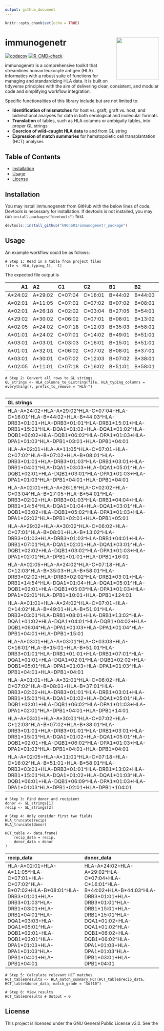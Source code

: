 ```yaml
---
output: github_document
---
```


<!-- README.md is generated from README.Rmd. Please edit that file -->

```r
knitr::opts_chunk$set(echo = TRUE)
```

# immunogenetr <img src='man/figures/immunogenetr_sticker.png' align="right" height="139" />

<!-- badges: start -->
[![codecov](https://codecov.io/gh/k96nb01/immunogenetr_package/graph/badge.svg?token=16D4U43VET)](https://codecov.io/gh/k96nb01/immunogenetr_package)
[![R-CMD-check](https://github.com/k96nb01/immunogenetr_package/actions/workflows/R-CMD-check.yaml/badge.svg)](https://github.com/k96nb01/immunogenetr_package/actions/workflows/R-CMD-check.yaml)
<!-- badges: end -->

immunogenetr is a comprehensive toolkit that streamlines human leukocyte antigen (HLA) informatics with a robust suite of functions for managing and standardizing HLA data. It is built on tidyverse principles with the aim of delivering clear, consistent, and modular code and simplifying workflow integration. 

Specific functionalities of this library include but are not limited to:

- **Identification of mismatches** for host vs. graft, graft vs. host, and bidirectional analyses for data in both serological and molecular formats
- **Translation** of tables, such as HLA columns or ambiguity tables, into proper GL strings
- **Coercion of wild-caught HLA data** to and from GL string
- **Expression of match summaries** for hematopoietic cell transplantation (HCT) analyses

## Table of Contents

- [Installation](#installation)
- [Usage](##usage)
- [License](#license)

## Installation

You may install immunogenetr from GitHub with the below lines of code. Devtools is necessary for installation. If devtools is not installed, you may run ```install.packages("devtools") ``` first.

```r
devtools::install_github("k96nb01/immunogenetr_package")
```

## Usage

An example workflow could be as follows: 

```{include=TRUE, class.source="custom-code"}
# Step 1: Read in a table from project files
file <- HLA_typing_1[, -1]
```

The expected file output is

|A1      |A2      |C1      |C2      |B1      |B2      |DRB345_1   |DRB345_2   |DRB1_1     |DRB1_2     |DQA1_1     |DQA1_2     |DQB1_1     |DQB1_2     |DPA1_1     |DPA1_2     |DPB1_1     |DPB1_2      |
|-------:|:-------|:-------|:-------|:-------|:-------|:-------|:----------|:----------|:----------|:----------|:----------|:----------|:----------|:----------|:----------|:----------|:----------|:-----------|
|A*24:02 |A*29:02 |C*07:04 |C*16:01 |B*44:02 |B*44:03 |DRB5*01:01 |DRB5*01:01 |DRB1*15:01 |DRB1*15:01 |DQA1*01:02 |DQA1*01:02 |DQB1*06:02 |DQB1*06:02 |DPA1*01:03 |DPA1*01:03 |DPB1*03:01 |DPB1*04:01 |
|A*02:01 |A*11:05 |C*07:01 |C*07:02 |B*07:02 |B*08:01 |DRB3*01:01 |DRB4*01:03 |DRB1*03:01 |DRB1*04:01 |DQA1*03:03 |DQA1*05:01 |DQB1*02:01 |DQB1*03:01 |DPA1*01:03 |DPA1*01:03 |DPB1*04:01 |DPB1*04:01  |
|A*02:01 |A*26:18 |C*02:02 |C*03:04 |B*27:05 |B*54:01 |DRB3*02:02 |DRB4*01:03 |DRB1*04:04 |DRB1*14:54 |DQA1*01:04 |DQA1*03:01 |DQB1*03:02 |DQB1*05:02 |DPA1*01:03 |DPA1*02:02 |DPB1*02:01 |DPB1*05:01  |
|A*29:02 |A*30:02 |C*06:02 |C*07:01 |B*08:01 |B*13:02 |DRB4*01:03 |DRB4*01:03 |DRB1*04:01 |DRB1*07:01 |DQA1*02:01 |DQA1*03:01 |DQB1*02:02 |DQB1*03:02 |DPA1*01:03 |DPA1*02:01 |DPB1*01:01 |DPB1*16:01  |
|A*02:05 |A*24:02 |C*07:18 |C*12:03 |B*35:03 |B*58:01 |DRB3*02:02 |DRB3*02:02 |DRB1*03:01 |DRB1*14:54 |DQA1*01:04 |DQA1*05:01 |DQB1*02:01 |DQB1*05:03 |DPA1*01:03 |DPA1*02:01 |DPB1*10:01 |DPB1*124:01 |
|A*01:01 |A*24:02 |C*07:01 |C*14:02 |B*49:01 |B*51:01 |DRB3*03:01 |DRBX*NNNN  |DRB1*08:01 |DRB1*13:02 |DQA1*01:02 |DQA1*04:01 |DQB1*04:02 |DQB1*06:04 |DPA1*01:03 |DPA1*01:04 |DPB1*04:01 |DPB1*15:01  |
|A*03:01 |A*03:01 |C*03:03 |C*16:01 |B*15:01 |B*51:01 |DRB4*01:01 |DRBX*NNNN  |DRB1*01:01 |DRB1*07:01 |DQA1*01:01 |DQA1*02:01 |DQB1*02:02 |DQB1*05:01 |DPA1*01:03 |DPA1*01:03 |DPB1*04:01 |DPB1*04:01  |
|A*01:01 |A*32:01 |C*06:02 |C*07:02 |B*08:01 |B*37:01 |DRB3*02:02 |DRB5*01:01 |DRB1*03:01 |DRB1*15:01 |DQA1*01:02 |DQA1*05:01 |DQB1*02:01 |DQB1*06:02 |DPA1*01:03 |DPA1*02:01 |DPB1*04:01 |DPB1*14:01  |
|A*03:01 |A*30:01 |C*07:02 |C*12:03 |B*07:02 |B*38:01 |DRB3*01:01 |DRB5*01:01 |DRB1*03:01 |DRB1*15:01 |DQA1*01:02 |DQA1*05:01 |DQB1*02:01 |DQB1*06:02 |DPA1*01:03 |DPA1*01:03 |DPB1*04:01 |DPB1*04:01  |
|A*02:05 |A*11:01 |C*07:18 |C*16:02 |B*51:01 |B*58:01 |DRB3*03:01 |DRB5*01:01 |DRB1*13:02 |DRB1*15:01 |DQA1*01:02 |DQA1*01:03 |DQB1*06:01 |DQB1*06:09 |DPA1*01:03 |DPA1*01:03 |DPB1*02:01 |DPB1*104:01 |


```{include=TRUE}
# Step 2: Convert all rows to GL strings
GL_strings <- HLA_columns_to_GLstring(file, HLA_typing_columns = everything(), prefix_to_remove = "HLA-")
```

<div style="overflow-x: auto; white-space: nowrap;">
| GL strings |
|:------------------------------------------------------------------------------------------------------------------------------------------------------------------------------------------------------------------------------------------------------------|
| HLA-A\*24:02+HLA-A\*29:02\^HLA-C\*07:04+HLA-C\*16:01\^HLA-B\*44:02+HLA-B\*44:03\^HLA-DRB3\*01:01+HLA-DRB3\*01:01\^HLA-DRB1\*15:01+HLA-DRB1\*15:01\^HLA-DQA1\*01:02+HLA-DQA1\*01:02\^HLA-DQB1\*06:02+HLA-DQB1\*06:02\^HLA-DPA1\*01:03+HLA-DPA1\*01:03\^HLA-DPB1\*03:01+HLA-DPB1\*04:01  |
| HLA-A\*02:01+HLA-A\*11:05\^HLA-C\*07:01+HLA-C\*07:02\^HLA-B\*07:02+HLA-B\*08:01\^HLA-DRB3\*01:01+HLA-DRB3\*01:03\^HLA-DRB1\*03:01+HLA-DRB1\*04:01\^HLA-DQA1\*03:03+HLA-DQA1\*05:01\^HLA-DQB1\*02:01+HLA-DQB1\*03:01\^HLA-DPA1\*01:03+HLA-DPA1\*01:03\^HLA-DPB1\*04:01+HLA-DPB1\*04:01  |
| HLA-A\*02:01+HLA-A\*26:18\^HLA-C\*02:02+HLA-C\*03:04\^HLA-B\*27:05+HLA-B\*54:01\^HLA-DRB3\*02:02+HLA-DRB3\*01:03\^HLA-DRB1\*04:04+HLA-DRB1\*14:54\^HLA-DQA1\*01:04+HLA-DQA1\*03:01\^HLA-DQB1\*03:02+HLA-DQB1\*05:02\^HLA-DPA1\*01:03+HLA-DPA1\*02:02\^HLA-DPB1\*02:01+HLA-DPB1\*05:01  |
| HLA-A\*29:02+HLA-A\*30:02\^HLA-C\*06:02+HLA-C\*07:01\^HLA-B\*08:01+HLA-B\*13:02\^HLA-DRB3\*01:03+HLA-DRB3\*01:03\^HLA-DRB1\*04:01+HLA-DRB1\*07:01\^HLA-DQA1\*02:01+HLA-DQA1\*03:01\^HLA-DQB1\*02:02+HLA-DQB1\*03:02\^HLA-DPA1\*01:03+HLA-DPA1\*02:01\^HLA-DPB1\*01:01+HLA-DPB1\*16:01  |
| HLA-A\*02:05+HLA-A\*24:02\^HLA-C\*07:18+HLA-C\*12:03\^HLA-B\*35:03+HLA-B\*58:01\^HLA-DRB3\*02:02+HLA-DRB3\*02:02\^HLA-DRB1\*03:01+HLA-DRB1\*14:54\^HLA-DQA1\*01:04+HLA-DQA1\*05:01\^HLA-DQB1\*02:01+HLA-DQB1\*05:03\^HLA-DPA1\*01:03+HLA-DPA1\*02:01\^HLA-DPB1\*10:01+HLA-DPB1\*124:01 |
| HLA-A\*01:01+HLA-A\*24:02\^HLA-C\*07:01+HLA-C\*14:02\^HLA-B\*49:01+HLA-B\*51:01\^HLA-DRB3\*03:01\^HLA-DRB1\*08:01+HLA-DRB1\*13:02\^HLA-DQA1\*01:02+HLA-DQA1\*04:01\^HLA-DQB1\*04:02+HLA-DQB1\*06:04\^HLA-DPA1\*01:03+HLA-DPA1\*01:04\^HLA-DPB1\*04:01+HLA-DPB1\*15:01                 |
| HLA-A\*03:01+HLA-A\*03:01\^HLA-C\*03:03+HLA-C\*16:01\^HLA-B\*15:01+HLA-B\*51:01\^HLA-DRB3\*01:01\^HLA-DRB1\*01:01+HLA-DRB1\*07:01\^HLA-DQA1\*01:01+HLA-DQA1\*02:01\^HLA-DQB1\*02:02+HLA-DQB1\*05:01\^HLA-DPA1\*01:03+HLA-DPA1\*01:03\^HLA-DPB1\*04:01+HLA-DPB1\*04:01                 |
| HLA-A\*01:01+HLA-A\*32:01\^HLA-C\*06:02+HLA-C\*07:02\^HLA-B\*08:01+HLA-B\*37:01\^HLA-DRB3\*02:02+HLA-DRB3\*01:01\^HLA-DRB1\*03:01+HLA-DRB1\*15:01\^HLA-DQA1\*01:02+HLA-DQA1\*05:01\^HLA-DQB1\*02:01+HLA-DQB1\*06:02\^HLA-DPA1\*01:03+HLA-DPA1\*02:01\^HLA-DPB1\*04:01+HLA-DPB1\*14:01  |
| HLA-A\*03:01+HLA-A\*30:01\^HLA-C\*07:02+HLA-C\*12:03\^HLA-B\*07:02+HLA-B\*38:01\^HLA-DRB3\*01:01+HLA-DRB3\*01:01\^HLA-DRB1\*03:01+HLA-DRB1\*15:01\^HLA-DQA1\*01:02+HLA-DQA1\*05:01\^HLA-DQB1\*02:01+HLA-DQB1\*06:02\^HLA-DPA1\*01:03+HLA-DPA1\*01:03\^HLA-DPB1\*04:01+HLA-DPB1\*04:01  |
| HLA-A\*02:05+HLA-A\*11:01\^HLA-C\*07:18+HLA-C\*16:02\^HLA-B\*51:01+HLA-B\*58:01\^HLA-DRB3\*03:01+HLA-DRB3\*01:01\^HLA-DRB1\*13:02+HLA-DRB1\*15:01\^HLA-DQA1\*01:02+HLA-DQA1\*01:03\^HLA-DQB1\*06:01+HLA-DQB1\*06:09\^HLA-DPA1\*01:03+HLA-DPA1\*01:03\^HLA-DPB1\*02:01+HLA-DPB1\*104:01 |
<div>


```{include=TRUE}
# Step 3: Find donor and recipient
donor <- GL_strings[1]
recip <- GL_strings[2]

# Step 4: Only consider first two fields
HLA_truncate(recip) 
HLA_truncate(donor) 

HCT_table <- data.frame(
    recip_data = recip,
    donor_data = donor
)
```

| recip_data                                                                                      | donor_data                                                                                      |
|:------------------------------------------------------------------------------------------------------------------------------------------------------------------------------------------------------------------------------------------------------------|:------------------------------------------------------------------------------------------------------------------------------------------------------------------------------------------------------------------------------------------------------------|
| HLA-A\*02:01+HLA-A\*11:05\^HLA-C\*07:01+HLA-C\*07:02\^HLA-B\*07:02+HLA-B\*08:01\^HLA-DRB3\*01:01+HLA-DRB3\*01:03\^HLA-DRB1\*03:01+HLA-DRB1\*04:01\^HLA-DQA1\*03:03+HLA-DQA1\*05:01\^HLA-DQB1\*02:01+HLA-DQB1\*03:01\^HLA-DPA1\*01:03+HLA-DPA1\*01:03\^HLA-DPB1\*04:01+HLA-DPB1\*04:01 | HLA-A\*24:02+HLA-A\*29:02\^HLA-C\*07:04+HLA-C\*16:01\^HLA-B\*44:02+HLA-B\*44:03\^HLA-DRB3\*01:01+HLA-DRB3\*01:01\^HLA-DRB1\*15:01+HLA-DRB1\*15:01\^HLA-DQA1\*01:02+HLA-DQA1\*01:02\^HLA-DQB1\*06:02+HLA-DQB1\*06:02\^HLA-DPA1\*01:03+HLA-DPA1\*01:03\^HLA-DPB1\*03:01+HLA-DPB1\*04:01 |


```{include=TRUE}
# Step 5: Calculate relevant HCT matches
HCT_table$results <- HLA_match_summary_HCT(HCT_table$recip_data, HCT_table$donor_data, match_grade = "Xof10")

# Step 6: View results
HCT_table$results # Output = 0
```



## License
This project is licensed under the GNU General Public License v3.0. See the [LICENSE](LICENSE) file for details.
